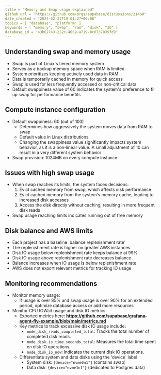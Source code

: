 ```yaml
---
title = "Memory and Swap usage explained"
github_url = "https://github.com/orgs/supabase/discussions/21460"
date_created = "2024-02-22T19:01:27+00:00"
topics = [ "database", "platform" ]
keywords = [ "memory", "swap", "ram", "disk", "IO" ]
database_id = "43b62743-252c-4069-a719-0c0737839fd9"
---
```


## Understanding swap and memory usage

- Swap is part of Linux's tiered memory system
- Serves as a backup memory space when RAM is limited.
- System prioritizes keeping actively used data in RAM
- Data is temporarily cached in memory for quick access
- Swap is used for less frequently accessed or non-critical data
- Default swappiness value of 60 indicates the system's preference to fill up swap for performance benefits

## Compute instance configuration

- Default swappiness: 60 (out of 100)
  - Determines how aggressively the system moves data from RAM to swap
  - Default value in Linux distributions
  - Changing the swappiness value significantly impacts system behavior, as it is a non-linear value. A small adjustment of 10 can result in a very different system behavior
- Swap provision: 1024MB on every compute instance

## Issues with high swap usage

- When swap reaches its limits, the system faces decisions:
  1. Evict cached memory from swap, which affects disk performance
  2. Evict cached memory from the system's memory cache, leading to increased disk accesses
  3. Access the disk directly without caching, resulting in more frequent disk reads
- Swap usage reaching limits indicates running out of free memory

## Disk balance and AWS limits

- Each project has a baseline 'balance replenishment rate'
- The replenishment rate is higher on greater AWS instances
- Disk IO usage below replenishment rate keeps balance at 99%
- Disk IO usage above replenishment rate decreases balance
- Balance increases when IO usage is below replenishment rate
- AWS does not export relevant metrics for tracking IO usage

## Monitoring recommendations

- Monitor memory usage:
  - If usage is over 85% and swap usage is over 90% for an extended period, optimize database access or add more resources
- Monitor CPU IOWait usage and disk IO metrics:
  - Exported metrics here: **https://github.com/supabase/grafana-agent-fly-example/blob/main/metrics.md**
  - Key metrics to track excessive disk IO usage include:
    - `node_disk_reads_completed_total`: Tracks the total number of completed disk reads.
    - `node_disk_io_time_seconds_total`: Measures the total time spent on disk IO operations.
    - `node_disk_io_now`: Indicates the current disk IO operations.
  - Differentiate system and data disks using the 'device' label
    - System disk: `{device="nvme0n1"}` (contains swap)
    - Data disk: `{device="nvme1n1"}` (dedicated to Postgres data)
